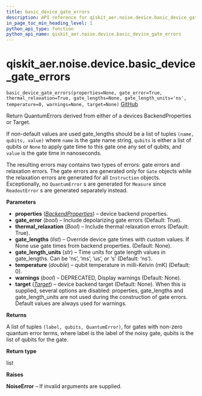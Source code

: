 ```yaml
---
title: basic_device_gate_errors
description: API reference for qiskit_aer.noise.device.basic_device_gate_errors
in_page_toc_min_heading_level: 1
python_api_type: function
python_api_name: qiskit_aer.noise.device.basic_device_gate_errors
---
```


# qiskit\_aer.noise.device.basic\_device\_gate\_errors

<span id="qiskit_aer.noise.device.basic_device_gate_errors" />

`basic_device_gate_errors(properties=None, gate_error=True, thermal_relaxation=True, gate_lengths=None, gate_length_units='ns', temperature=0, warnings=None, target=None)` [GitHub](https://github.com/qiskit/qiskit-aer/tree/stable/0.12/qiskit_aer/noise/device/models.py "view source code")

Return QuantumErrors derived from either of a devices BackendProperties or Target.

If non-default values are used gate\_lengths should be a list of tuples `(name, qubits, value)` where `name` is the gate name string, `qubits` is either a list of qubits or `None` to apply gate time to this gate one any set of qubits, and `value` is the gate time in nanoseconds.

The resulting errors may contains two types of errors: gate errors and relaxation errors. The gate errors are generated only for `Gate` objects while the relaxation errors are generated for all `Instruction` objects. Exceptionally, no `QuantumError` s are generated for `Measure` since `ReadoutError` s are generated separately instead.

**Parameters**

*   **properties** ([*BackendProperties*](qiskit.providers.models.BackendProperties "qiskit.providers.models.BackendProperties")) – device backend properties.
*   **gate\_error** (*bool*) – Include depolarizing gate errors (Default: True).
*   **thermal\_relaxation** (*Bool*) – Include thermal relaxation errors (Default: True).
*   **gate\_lengths** (*list*) – Override device gate times with custom values. If None use gate times from backend properties. (Default: None).
*   **gate\_length\_units** (*str*) – Time units for gate length values in gate\_lengths. Can be ‘ns’, ‘ms’, ‘us’, or ‘s’ (Default: ‘ns’).
*   **temperature** (*double*) – qubit temperature in milli-Kelvin (mK) (Default: 0).
*   **warnings** (*bool*) – DEPRECATED, Display warnings (Default: None).
*   **target** ([*Target*](qiskit.transpiler.Target "qiskit.transpiler.Target")) – device backend target (Default: None). When this is supplied, several options are disabled: properties, gate\_lengths and gate\_length\_units are not used during the construction of gate errors. Default values are always used for warnings.

**Returns**

A list of tuples `(label, qubits, QuantumError)`, for gates with non-zero quantum error terms, where label is the label of the noisy gate, qubits is the list of qubits for the gate.

**Return type**

list

**Raises**

**NoiseError** – If invalid arguments are supplied.

